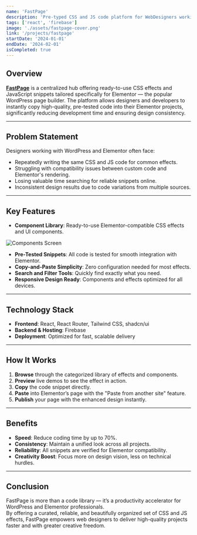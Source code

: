 ```yaml
---
name: 'FastPage'
description: 'Pre-typed CSS and JS code platform for WebDesigners working with Wordpress and Elementor.'
tags: ['react', 'firebase']
image: './assets/fastpage-cover.png'
link: '/projects/fastpage'
startDate: '2024-01-01'
endDate: '2024-02-01'
isCompleted: true
---
```


## Overview

[**FastPage**](https://app.figri.co) is a centralized hub offering ready-to-use CSS effects and JavaScript snippets tailored specifically for Elementor — the popular WordPress page builder.
The platform allows designers and developers to instantly copy high-quality, pre-tested code into their Elementor projects, significantly reducing development time and ensuring design consistency.

---

## Problem Statement

Designers working with WordPress and Elementor often face:
- Repeatedly writing the same CSS and JS code for common effects.
- Struggling with compatibility issues between custom code and Elementor's rendering.
- Losing valuable time searching for reliable snippets online.
- Inconsistent design results due to code variations from multiple sources.

---

## Key Features

- **Component Library**: Ready-to-use Elementor-compatible CSS effects and UI components.

![Components Screen](./assets/components-home.png)

- **Pre-Tested Snippets**: All code is tested for smooth integration with Elementor.
- **Copy-and-Paste Simplicity**: Zero configuration needed for most effects.
- **Search and Filter Tools**: Quickly find exactly what you need.
- **Responsive Design Ready**: Components and effects optimized for all devices.

---

## Technology Stack

- **Frontend**: React, React Router, Tailwind CSS, shadcn/ui
- **Backend & Hosting**: Firebase
- **Deployment**: Optimized for fast, scalable delivery

---

## How It Works

1. **Browse** through the categorized library of effects and components.
2. **Preview** live demos to see the effect in action.
3. **Copy** the code snippet directly.
4. **Paste** into Elementor’s page with the "Paste from another site" feature.
5. **Publish** your page with the enhanced design instantly.

---

## Benefits

- **Speed**: Reduce coding time by up to 70%.
- **Consistency**: Maintain a unified look across all projects.
- **Reliability**: All snippets are verified for Elementor compatibility.
- **Creativity Boost**: Focus more on design vision, less on technical hurdles.

---

## Conclusion

FastPage is more than a code library — it’s a productivity accelerator for WordPress and Elementor professionals.  
By offering a curated, reliable, and beautifully organized set of CSS and JS effects, FastPage empowers web designers to deliver high-quality projects faster and with greater creative freedom.